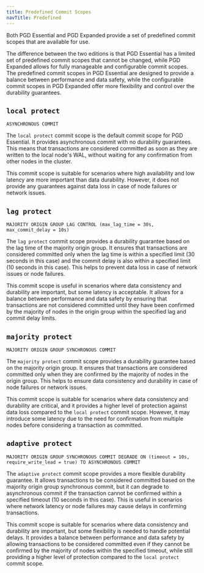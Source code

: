 ```yaml
---
title: Predefined Commit Scopes
navTitle: Predefined
---
```


Both PGD Essential and PGD Expanded provide a set of predefined commit scopes that are available for use.

The difference between the two editions is that PGD Essential has a limited set of predefined commit scopes that cannot be changed, while PGD Expanded allows for fully manageable and configurable commit scopes. The predefined commit scopes in PGD Essential are designed to provide a balance between performance and data safety, while the configurable commit scopes in PGD Expanded offer more flexibility and control over the durability guarantees.

## `local protect`

```text
ASYNCHRONOUS COMMIT
```

The `local protect` commit scope is the default commit scope for PGD Essential.
It provides asynchronous commit with no durability guarantees.
This means that transactions are considered committed as soon as they are written to the local node's WAL, without waiting for any confirmation from other nodes in the cluster.

This commit scope is suitable for scenarios where high availability and low latency are more important than data durability.
However, it does not provide any guarantees against data loss in case of node failures or network issues.

## `lag protect`

```text
MAJORITY ORIGIN GROUP LAG CONTROL (max_lag_time = 30s, max_commit_delay = 10s)
```

The `lag protect` commit scope provides a durability guarantee based on the lag time of the majority origin group. 
It ensures that transactions are considered committed only when the lag time is within a specified limit (30 seconds in this case) and the commit delay is also within a specified limit (10 seconds in this case).
This helps to prevent data loss in case of network issues or node failures.

This commit scope is useful in scenarios where data consistency and durability are important, but some latency is acceptable.
It allows for a balance between performance and data safety by ensuring that transactions are not considered committed until they have been confirmed by the majority of nodes in the origin group within the specified lag and commit delay limits.

## `majority protect`

```text
MAJORITY ORIGIN GROUP SYNCHRONOUS COMMIT
```

The `majority protect` commit scope provides a durability guarantee based on the majority origin group.
It ensures that transactions are considered committed only when they are confirmed by the majority of nodes in the origin group.
This helps to ensure data consistency and durability in case of node failures or network issues.

This commit scope is suitable for scenarios where data consistency and durability are critical, and it provides a higher level of protection against data loss compared to the `local protect` commit scope.
However, it may introduce some latency due to the need for confirmation from multiple nodes before considering a transaction as committed.

## `adaptive protect`

```text
MAJORITY ORIGIN GROUP SYNCHRONOUS COMMIT DEGRADE ON (timeout = 10s, require_write_lead = true) TO ASYNCHRONOUS COMMIT
```

The `adaptive protect` commit scope provides a more flexible durability guarantee.
It allows transactions to be considered committed based on the majority origin group synchronous commit, but it can degrade to asynchronous commit if the transaction cannot be confirmed within a specified timeout (10 seconds in this case).
This is useful in scenarios where network latency or node failures may cause delays in confirming transactions.

This commit scope is suitable for scenarios where data consistency and durability are important, but some flexibility is needed to handle potential delays.
It provides a balance between performance and data safety by allowing transactions to be considered committed even if they cannot be confirmed by the majority of nodes within the specified timeout, while still providing a higher level of protection compared to the `local protect` commit scope.
